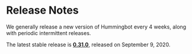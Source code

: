 # Release Notes

We generally release a new version of Hummingbot every 4 weeks, along with periodic intermittent releases.

The latest stable release is **[0.31.0](/release-notes/0.31.0)**, released on September 9, 2020.
